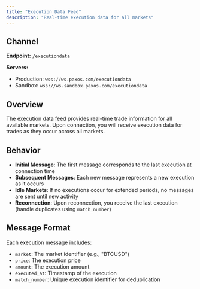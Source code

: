 ```yaml
---
title: "Execution Data Feed"
description: "Real-time execution data for all markets"
---
```


## Channel

**Endpoint:** `/executiondata`

**Servers:**
- Production: `wss://ws.paxos.com/executiondata`
- Sandbox: `wss://ws.sandbox.paxos.com/executiondata`

## Overview

The execution data feed provides real-time trade information for all available markets. Upon connection, you will receive execution data for trades as they occur across all markets.

## Behavior

- **Initial Message**: The first message corresponds to the last execution at connection time
- **Subsequent Messages**: Each new message represents a new execution as it occurs
- **Idle Markets**: If no executions occur for extended periods, no messages are sent until new activity
- **Reconnection**: Upon reconnection, you receive the last execution (handle duplicates using `match_number`)

## Message Format

Each execution message includes:
- `market`: The market identifier (e.g., "BTCUSD")
- `price`: The execution price
- `amount`: The execution amount
- `executed_at`: Timestamp of the execution
- `match_number`: Unique execution identifier for deduplication